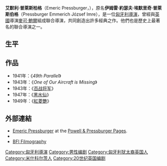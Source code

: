 {{Infobox entertainer
| name           = 艾默利·普萊斯柏格<br>Emeric Pressburger
| type           = 导演
| image          = 
| caption        = 
| birthname      =Pressburger Emmerich József Imre
| birthdate      = {{birth date|1902|12|5}}
| location       = [[奧匈帝國|奧匈帝國]][[米什科爾茨|米什科爾茨]]
| deathdate      = {{death date and age|1988|2|5|1902|12|5|df=y}}
| deathplace     = {{UK}}[[薩福克郡|薩福克郡]]{{link-en|薩克斯塔德|Saxtead}}
| restingplace   = Our Lady of Grace Church, Aspall, Suffolk
| spouse         = Agí Donáth（1938-1941）<br> Wendy Orme（1947-1971）
| children       = Angela Pressburger（b.1942）
| academyawards  = '''[[奧斯卡最佳原創劇本獎|最佳原創劇本]]''' <br>1941年 ''[[49th_Parallel|49th Parallel]]''
| imdb           = 0696247
}}

'''艾默利·普萊斯柏格'''（Emeric Pressburger，{{bd|1902年|12月5日|1988年|2月5日|catIdx=Emeric Pressburger}}），原名'''伊姆雷·約瑟夫·埃默里奇·普萊斯伯格'''（Pressburger Emmerich József Imre），是一位[[匈牙利|匈牙利]][[導演|導演]]，曾經與[[英國|英國]]導演[[麥可·鮑爾|麥可·鮑爾]]組成聯合導演，共同創造出許多經典之作。他們也是歷史上最著名的聯合導演之一。

==生平==


==作品==

*1941年：《''49th Parallel''》
*1943年：《''One of Our Aircraft is Missing''》
*1943年：《[[百战将军|百战将军]]》
*1947年：《[[黑水仙|黑水仙]]》
*1949年：《[[紅菱艷|紅菱艷]]》

==外部連結==
*[http://www.powell-pressburger.org/Reviews/Emeric/ Emeric Pressburger] at the [http://www.powell-pressburger.org/ Powell & Pressburger Pages].
*{{imdb name|id=0696247|name=Emeric Pressburger}}
*[https://web.archive.org/web/20071025035015/http://www.bfi.org.uk/features/pilgrims/filmog-pressburger.html BFI Filmography]

{{英国电影学院奖终身成就奖}}
{{英国电影协会会士}}
{{Authority control}}
{{DEFAULTSORT:Pressburger}}
[[Category:匈牙利導演|Category:匈牙利導演]]
[[Category:男性编剧|Category:男性编剧]]
[[Category:匈牙利犹太裔英国人|Category:匈牙利犹太裔英国人]]
[[Category:米什科尔茨人|Category:米什科尔茨人]]
[[Category:20世纪英国编剧|Category:20世纪英国编剧]]